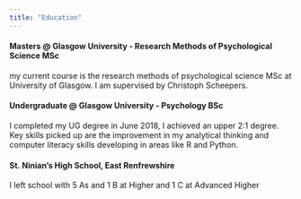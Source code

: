```yaml
---
title: "Education"
---
```


#### Masters @ Glasgow University - Research Methods of Psychological Science MSc
my current course is the research methods of psychological science MSc at University of Glasgow. I am supervised by Christoph Scheepers.

#### Undergraduate @ Glasgow University - Psychology BSc
I completed my UG degree in June 2018, I achieved an upper 2:1 degree. Key skills picked up are the improvement in my analytical thinking and computer literacy skills developing in areas like R and Python.

#### St. Ninian's High School, East Renfrewshire
I left school with 5 As and 1 B at Higher and 1 C at Advanced Higher

